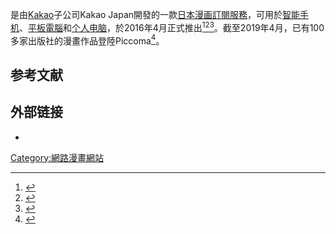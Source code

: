 {{Infobox software
| name = Piccoma
| logo = 
| screenshot = 
| caption = 
| developer = [[Kakao|Kakao Japan]]
| released = 2016年4月
| operating system = [[IOS|IOS]]、[[Android|Android]]
| language = [[日语|日语]]
| genre = [[日本漫画|日本漫画]]
| license = 
| website = {{URL|https://piccoma.com}}
}}  
{{nihongo|'''Piccoma'''|ピッコマ|Pikkoma}}是由[[Kakao|Kakao]]子公司Kakao Japan開發的一款[[日本漫画|日本漫画]][[訂閱|訂閱服務]]，可用於[[智能手机|智能手机]]、[[平板電腦|平板電腦]]和[[个人电脑|个人电脑]]，於2016年4月正式推出<ref>{{Cite web|title=Kakao Counts on Japan's Manga Love to Break Through Overseas|url=https://www.bloomberg.com/news/articles/2017-09-03/kakao-counts-on-japan-s-love-of-manga-to-break-through-overseas|accessdate=February 20, 2018|publisher=Bloomberg|archive-date=2019-07-04|archive-url=https://web.archive.org/web/20190704164924/https://www.bloomberg.com/news/articles/2017-09-03/kakao-counts-on-japan-s-love-of-manga-to-break-through-overseas|dead-url=no}}</ref><ref>{{Cite web|title=As manga goes digital via smartphone apps, do paper comics still have a place?|url=https://www.japantimes.co.jp/news/2017/08/02/business/manga-goes-digital-via-smartphone-apps-paper-comics-still-place/#.Wozb0KjwY2x|accessdate=February 20, 2018|publisher=The Japan Times|archive-date=2020-07-22|archive-url=https://web.archive.org/web/20200722131014/https://www.japantimes.co.jp/news/2017/08/02/business/manga-goes-digital-via-smartphone-apps-paper-comics-still-place/#.Wozb0KjwY2x|dead-url=no}}</ref><ref>{{Cite web|title=Kakao Japan ramps up manga content via smartphone app|url=https://asia.nikkei.com/Business/Companies/Kakao-Japan-ramps-up-manga-content-via-smartphone-app|work=Nikkei Asian Review|accessdate=2020-07-22|archive-date=2019-06-21|archive-url=https://web.archive.org/web/20190621140150/https://asia.nikkei.com/Business/Companies/Kakao-Japan-ramps-up-manga-content-via-smartphone-app|dead-url=yes}}</ref>。截至2019年4月，已有100多家出版社的漫畫作品登陸Piccoma<ref>{{Cite web|title=日本漫畫之變（2）被APP撈起來的「遺珠」|url=https://zh.cn.nikkei.com/trend/cool-japan/34560-2019-04-01-05-00-30.html?start=3|accessdate=|author=日經中文網|date=|format=|publisher=|language=|archive-date=2020-07-22|archive-url=https://web.archive.org/web/20200722064557/https://zh.cn.nikkei.com/trend/cool-japan/34560-2019-04-01-05-00-30.html?start=3|dead-url=no}}</ref>。

== 参考文献 ==
{{Reflist|30em}}

== 外部链接 ==
* {{Official website|https://piccoma.com/web/}} 

[[Category:網路漫畫網站|Category:網路漫畫網站]]